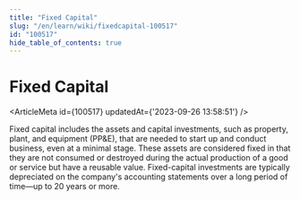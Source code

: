```yaml
---
title: "Fixed Capital"
slug: "/en/learn/wiki/fixedcapital-100517"
id: "100517"
hide_table_of_contents: true
---
```



# Fixed Capital

<ArticleMeta id={100517} updatedAt={'2023-09-26 13:58:51'} />
<div className='border-solid border-b border-t-0 my-4 border-[var(--ifm-color-gray-300)]' />

Fixed capital includes the assets and capital investments, such as property, plant, and equipment (PP&E), that are needed to start up and conduct business, even at a minimal stage. These assets are considered fixed in that they are not consumed or destroyed during the actual production of a good or service but have a reusable value. Fixed-capital investments are typically depreciated on the company's accounting statements over a long period of time—up to 20 years or more.
